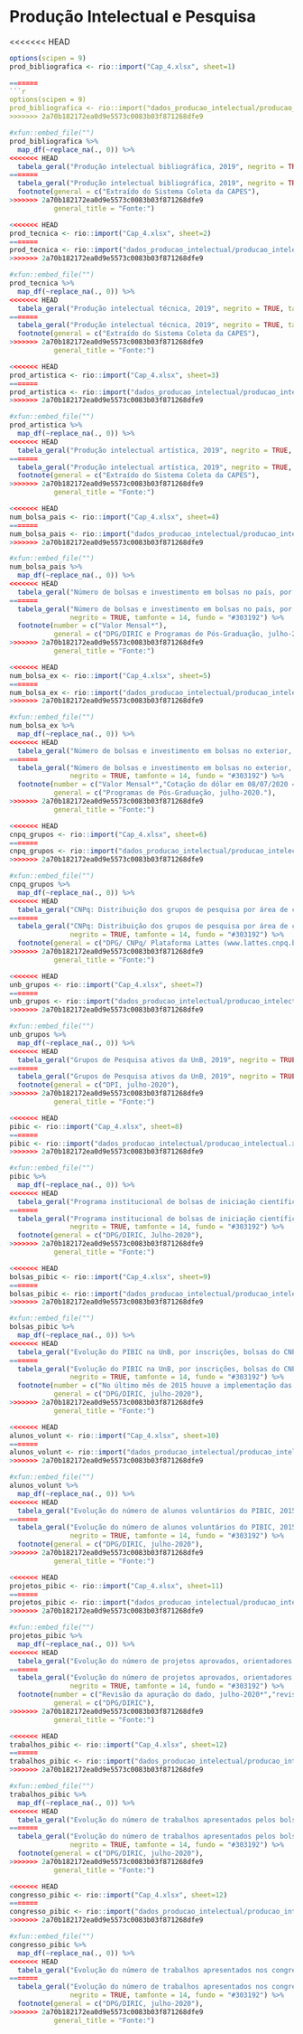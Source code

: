 # Produção Intelectual e Pesquisa {#pip}

<<<<<<< HEAD

```r
options(scipen = 9)
prod_bibliografica <- rio::import("Cap_4.xlsx", sheet=1)

=======
```r
options(scipen = 9)
prod_bibliografica <- rio::import("dados_producao_intelectual/producao_intelectual.xlsx", sheet=1)
>>>>>>> 2a70b182172ea0d9e5573c0083b03f871268dfe9
```

```r
#xfun::embed_file("")
prod_bibliografica %>% 
  map_df(~replace_na(., 0)) %>% 
<<<<<<< HEAD
  tabela_geral("Produção intelectual bibliográfica, 2019", negrito = TRUE, tamfonte = 14, fundo = "#303192") %>% footnote(general = c("Extraído do Sistema Coleta da CAPES"),
=======
  tabela_geral("Produção intelectual bibliográfica, 2019", negrito = TRUE, tamfonte = 14, fundo = "#303192") %>% 
  footnote(general = c("Extraído do Sistema Coleta da CAPES"),
>>>>>>> 2a70b182172ea0d9e5573c0083b03f871268dfe9
           general_title = "Fonte:")
```


```r
<<<<<<< HEAD
prod_tecnica <- rio::import("Cap_4.xlsx", sheet=2)
=======
prod_tecnica <- rio::import("dados_producao_intelectual/producao_intelectual.xlsx", sheet=2)
>>>>>>> 2a70b182172ea0d9e5573c0083b03f871268dfe9

```

```r
#xfun::embed_file("")
prod_tecnica %>% 
  map_df(~replace_na(., 0)) %>% 
<<<<<<< HEAD
  tabela_geral("Produção intelectual técnica, 2019", negrito = TRUE, tamfonte = 14, fundo = "#303192") %>% footnote(general = c("Extraído do Sistema Coleta da CAPES"),
=======
  tabela_geral("Produção intelectual técnica, 2019", negrito = TRUE, tamfonte = 14, fundo = "#303192") %>% 
  footnote(general = c("Extraído do Sistema Coleta da CAPES"),
>>>>>>> 2a70b182172ea0d9e5573c0083b03f871268dfe9
           general_title = "Fonte:")
```


```r
<<<<<<< HEAD
prod_artistica <- rio::import("Cap_4.xlsx", sheet=3)
=======
prod_artistica <- rio::import("dados_producao_intelectual/producao_intelectual.xlsx", sheet=3)
>>>>>>> 2a70b182172ea0d9e5573c0083b03f871268dfe9

```

```r
#xfun::embed_file("")
prod_artistica %>% 
  map_df(~replace_na(., 0)) %>% 
<<<<<<< HEAD
  tabela_geral("Produção intelectual artística, 2019", negrito = TRUE, tamfonte = 14, fundo = "#303192") %>% footnote(general = c("Extraído do Sistema Coleta da CAPES"),
=======
  tabela_geral("Produção intelectual artística, 2019", negrito = TRUE, tamfonte = 14, fundo = "#303192") %>% 
  footnote(general = c("Extraído do Sistema Coleta da CAPES"),
>>>>>>> 2a70b182172ea0d9e5573c0083b03f871268dfe9
           general_title = "Fonte:")
```


```r
<<<<<<< HEAD
num_bolsa_pais <- rio::import("Cap_4.xlsx", sheet=4)
=======
num_bolsa_pais <- rio::import("dados_producao_intelectual/producao_intelectual.xlsx", sheet=4)
>>>>>>> 2a70b182172ea0d9e5573c0083b03f871268dfe9

```

```r
#xfun::embed_file("")
num_bolsa_pais %>% 
  map_df(~replace_na(., 0)) %>% 
<<<<<<< HEAD
  tabela_geral("Número de bolsas e investimento em bolsas no país, por modalidade, 2019", negrito = TRUE, tamfonte = 14, fundo = "#303192") %>% footnote(number = c("Valor Mensal*"),general = c("DPG/DIRIC; e Programas de Pós-Graduação, julho-2020"),
=======
  tabela_geral("Número de bolsas e investimento em bolsas no país, por modalidade, 2019", 
               negrito = TRUE, tamfonte = 14, fundo = "#303192") %>% 
  footnote(number = c("Valor Mensal*"),
           general = c("DPG/DIRIC e Programas de Pós-Graduação, julho-2020"),
>>>>>>> 2a70b182172ea0d9e5573c0083b03f871268dfe9
           general_title = "Fonte:")
```


```r
<<<<<<< HEAD
num_bolsa_ex <- rio::import("Cap_4.xlsx", sheet=5)
=======
num_bolsa_ex <- rio::import("dados_producao_intelectual/producao_intelectual.xlsx", sheet=5)
>>>>>>> 2a70b182172ea0d9e5573c0083b03f871268dfe9

```

```r
#xfun::embed_file("")
num_bolsa_ex %>% 
  map_df(~replace_na(., 0)) %>% 
<<<<<<< HEAD
  tabela_geral("Número de bolsas e investimento em bolsas no exterior, por modalidade – UnB, 2019", negrito = TRUE, tamfonte = 14, fundo = "#303192") %>% footnote(number = c("Valor Mensal*","Cotação do dólar em 08/07/2020 = R$ 6,02"),general = c("Programas de Pós-Graduação, julho-2020."),
=======
  tabela_geral("Número de bolsas e investimento em bolsas no exterior, por modalidade – UnB, 2019", 
               negrito = TRUE, tamfonte = 14, fundo = "#303192") %>% 
  footnote(number = c("Valor Mensal*","Cotação do dólar em 08/07/2020 = R$ 6,02"),
           general = c("Programas de Pós-Graduação, julho-2020."),
>>>>>>> 2a70b182172ea0d9e5573c0083b03f871268dfe9
           general_title = "Fonte:")
```

```r
<<<<<<< HEAD
cnpq_grupos <- rio::import("Cap_4.xlsx", sheet=6)
=======
cnpq_grupos <- rio::import("dados_producao_intelectual/producao_intelectual.xlsx", sheet=6)
>>>>>>> 2a70b182172ea0d9e5573c0083b03f871268dfe9

```

```r
#xfun::embed_file("")
cnpq_grupos %>% 
  map_df(~replace_na(., 0)) %>% 
<<<<<<< HEAD
  tabela_geral("CNPq: Distribuição dos grupos de pesquisa por área de conhecimento cadastrados no diretório, 2019", negrito = TRUE, tamfonte = 14, fundo = "#303192") %>% footnote(general = c("DPG/ CNPq/ Plataforma Lattes (www.lattes.cnpq.br/web/dgp), julho-2020"),
=======
  tabela_geral("CNPq: Distribuição dos grupos de pesquisa por área de conhecimento cadastrados no diretório, 2019", 
               negrito = TRUE, tamfonte = 14, fundo = "#303192") %>% 
  footnote(general = c("DPG/ CNPq/ Plataforma Lattes (www.lattes.cnpq.br/web/dgp), julho-2020"),
>>>>>>> 2a70b182172ea0d9e5573c0083b03f871268dfe9
           general_title = "Fonte:")
```

```r
<<<<<<< HEAD
unb_grupos <- rio::import("Cap_4.xlsx", sheet=7)
=======
unb_grupos <- rio::import("dados_producao_intelectual/producao_intelectual.xlsx", sheet=7)
>>>>>>> 2a70b182172ea0d9e5573c0083b03f871268dfe9

```

```r
#xfun::embed_file("")
unb_grupos %>% 
  map_df(~replace_na(., 0)) %>% 
<<<<<<< HEAD
  tabela_geral("Grupos de Pesquisa ativos da UnB, 2019", negrito = TRUE, tamfonte = 14, fundo = "#303192") %>% footnote(general = c("DPI, julho-2020"),
=======
  tabela_geral("Grupos de Pesquisa ativos da UnB, 2019", negrito = TRUE, tamfonte = 14, fundo = "#303192") %>% 
  footnote(general = c("DPI, julho-2020"),
>>>>>>> 2a70b182172ea0d9e5573c0083b03f871268dfe9
           general_title = "Fonte:")
```

```r
<<<<<<< HEAD
pibic <- rio::import("Cap_4.xlsx", sheet=8)
=======
pibic <- rio::import("dados_producao_intelectual/producao_intelectual.xlsx", sheet=8)
>>>>>>> 2a70b182172ea0d9e5573c0083b03f871268dfe9

```

```r
#xfun::embed_file("")
pibic %>% 
  map_df(~replace_na(., 0)) %>% 
<<<<<<< HEAD
  tabela_geral("Programa institucional de bolsas de iniciação científica – PIBIC, 2019", negrito = TRUE, tamfonte = 14, fundo = "#303192") %>% footnote(general = c("DPG/DIRIC, Julho-2020"),
=======
  tabela_geral("Programa institucional de bolsas de iniciação científica – PIBIC, 2019", 
               negrito = TRUE, tamfonte = 14, fundo = "#303192") %>% 
  footnote(general = c("DPG/DIRIC, Julho-2020"),
>>>>>>> 2a70b182172ea0d9e5573c0083b03f871268dfe9
           general_title = "Fonte:")
```

```r
<<<<<<< HEAD
bolsas_pibic <- rio::import("Cap_4.xlsx", sheet=9)
=======
bolsas_pibic <- rio::import("dados_producao_intelectual/producao_intelectual.xlsx", sheet=9)
>>>>>>> 2a70b182172ea0d9e5573c0083b03f871268dfe9

```

```r
#xfun::embed_file("")
bolsas_pibic %>% 
  map_df(~replace_na(., 0)) %>% 
<<<<<<< HEAD
  tabela_geral("Evolução do PIBIC na UnB, por inscrições, bolsas do CNPq e da UnB, 2015 a 2019", negrito = TRUE, tamfonte = 14, fundo = "#303192") %>% footnote(number = c("No último mês de 2015 houve a implementação das bolsas da FAP-DF*","Revisão da apuração do dado, julho-2020**","Em 2019, a FAPDF concedeu 352 bolsas de IC à UnB ***"),general = c("DPG/DIRIC, julho-2020"),
=======
  tabela_geral("Evolução do PIBIC na UnB, por inscrições, bolsas do CNPq e da UnB, 2015 a 2019", 
               negrito = TRUE, tamfonte = 14, fundo = "#303192") %>% 
  footnote(number = c("No último mês de 2015 houve a implementação das bolsas da FAP-DF*","Revisão da apuração do dado, julho-2020**","Em 2019, a FAPDF concedeu 352 bolsas de IC à UnB ***"),
           general = c("DPG/DIRIC, julho-2020"),
>>>>>>> 2a70b182172ea0d9e5573c0083b03f871268dfe9
           general_title = "Fonte:")
```

```r
<<<<<<< HEAD
alunos_volunt <- rio::import("Cap_4.xlsx", sheet=10)
=======
alunos_volunt <- rio::import("dados_producao_intelectual/producao_intelectual.xlsx", sheet=10)
>>>>>>> 2a70b182172ea0d9e5573c0083b03f871268dfe9

```

```r
#xfun::embed_file("")
alunos_volunt %>% 
  map_df(~replace_na(., 0)) %>% 
<<<<<<< HEAD
  tabela_geral("Evolução do número de alunos voluntários do PIBIC, 2015 a 2019", negrito = TRUE, tamfonte = 14, fundo = "#303192") %>% footnote(general = c("DPG/DIRIC, julho-2020"),
=======
  tabela_geral("Evolução do número de alunos voluntários do PIBIC, 2015 a 2019", 
               negrito = TRUE, tamfonte = 14, fundo = "#303192") %>% 
  footnote(general = c("DPG/DIRIC, julho-2020"),
>>>>>>> 2a70b182172ea0d9e5573c0083b03f871268dfe9
           general_title = "Fonte:")
```

```r
<<<<<<< HEAD
projetos_pibic <- rio::import("Cap_4.xlsx", sheet=11)
=======
projetos_pibic <- rio::import("dados_producao_intelectual/producao_intelectual.xlsx", sheet=11)
>>>>>>> 2a70b182172ea0d9e5573c0083b03f871268dfe9

```

```r
#xfun::embed_file("")
projetos_pibic %>% 
  map_df(~replace_na(., 0)) %>% 
<<<<<<< HEAD
  tabela_geral("Evolução do número de projetos aprovados, orientadores e bolsistas do PIBIC, 2015 a 2019", negrito = TRUE, tamfonte = 14, fundo = "#303192") %>% footnote(number = c("Revisão da apuração do dado, julho-2020*","revisão da apuração do dado, julho-2020**"),general = c("DPG/DIRIC"),
=======
  tabela_geral("Evolução do número de projetos aprovados, orientadores e bolsistas do PIBIC, 2015 a 2019", 
               negrito = TRUE, tamfonte = 14, fundo = "#303192") %>% 
  footnote(number = c("Revisão da apuração do dado, julho-2020*","revisão da apuração do dado, julho-2020**"),
           general = c("DPG/DIRIC"),
>>>>>>> 2a70b182172ea0d9e5573c0083b03f871268dfe9
           general_title = "Fonte:")
```

```r
<<<<<<< HEAD
trabalhos_pibic <- rio::import("Cap_4.xlsx", sheet=12)
=======
trabalhos_pibic <- rio::import("dados_producao_intelectual/producao_intelectual.xlsx", sheet=12)
>>>>>>> 2a70b182172ea0d9e5573c0083b03f871268dfe9

```

```r
#xfun::embed_file("")
trabalhos_pibic %>% 
  map_df(~replace_na(., 0)) %>% 
<<<<<<< HEAD
  tabela_geral("Evolução do número de trabalhos apresentados pelos bolsistas do PIBIC nas reuniões da SBPC, 2015 a 2019", negrito = TRUE, tamfonte = 14, fundo = "#303192") %>% footnote(general = c("DPG/DIRIC, julho-2020"),
=======
  tabela_geral("Evolução do número de trabalhos apresentados pelos bolsistas do PIBIC nas reuniões da SBPC, 2015 a 2019", 
               negrito = TRUE, tamfonte = 14, fundo = "#303192") %>% 
  footnote(general = c("DPG/DIRIC, julho-2020"),
>>>>>>> 2a70b182172ea0d9e5573c0083b03f871268dfe9
           general_title = "Fonte:")
```

```r
<<<<<<< HEAD
congresso_pibic <- rio::import("Cap_4.xlsx", sheet=12)
=======
congresso_pibic <- rio::import("dados_producao_intelectual/producao_intelectual.xlsx", sheet=12)
>>>>>>> 2a70b182172ea0d9e5573c0083b03f871268dfe9

```

```r
#xfun::embed_file("")
congresso_pibic %>% 
  map_df(~replace_na(., 0)) %>% 
<<<<<<< HEAD
  tabela_geral("Evolução do número de trabalhos apresentados nos congressos do PIBIC – UnB, 2015 a 2019", negrito = TRUE, tamfonte = 14, fundo = "#303192") %>% footnote(general = c("DPG/DIRIC, julho-2020"),
=======
  tabela_geral("Evolução do número de trabalhos apresentados nos congressos do PIBIC – UnB, 2015 a 2019", 
               negrito = TRUE, tamfonte = 14, fundo = "#303192") %>% 
  footnote(general = c("DPG/DIRIC, julho-2020"),
>>>>>>> 2a70b182172ea0d9e5573c0083b03f871268dfe9
           general_title = "Fonte:")
```
